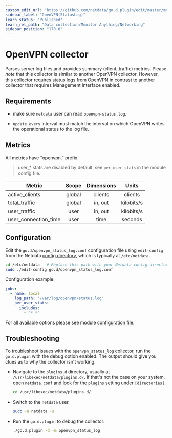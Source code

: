```yaml
---
custom_edit_url: "https://github.com/netdata/go.d.plugin/edit/master/modules/openvpn_status_log/README.md"
sidebar_label: "OpenVPN(StatusLog)"
learn_status: "Published"
learn_rel_path: "Data collection/Monitor Anything/Networking"
sidebar_position: "170.0"
---
```



# OpenVPN collector

Parses server log files and provides summary (client, traffic) metrics. Please *note* that this collector is similar to
another OpenVPN collector. However, this collector requires status logs from OpenVPN in contrast to another collector
that requires Management Interface enabled.

## Requirements

- make sure `netdata` user can read `openvpn-status.log`.

- `update_every` interval must match the interval on which OpenVPN writes the operational status to the log file.

## Metrics

All metrics have "openvpn." prefix.

> user_* stats are disabled by default, see `per_user_stats` in the module config file.

| Metric               | Scope  | Dimensions |   Units    |
|----------------------|:------:|:----------:|:----------:|
| active_clients       | global |  clients   |  clients   |
| total_traffic        | global |  in, out   | kilobits/s |
| user_traffic         |  user  |  in, out   | kilobits/s |
| user_connection_time |  user  |    time    |  seconds   |

## Configuration

Edit the `go.d/openvpn_status_log.conf` configuration file using `edit-config` from the
Netdata [config directory](/docs/getting-started/manage-and-configure/configuration), which is typically at `/etc/netdata`.

```bash
cd /etc/netdata   # Replace this path with your Netdata config directory, if different
sudo ./edit-config go.d/openvpn_status_log.conf
```

Configuration example:

```yaml
jobs:
  - name: local
    log_path: '/var/log/openvpn/status.log'
    per_user_stats:
      includes:
        - "* *"
```

For all available options please see
module [configuration file](https://github.com/netdata/go.d.plugin/blob/master/config/go.d/openvpn_status_log.conf).

## Troubleshooting

To troubleshoot issues with the `openvpn_status_log` collector, run the `go.d.plugin` with the debug option enabled. The
output should give you clues as to why the collector isn't working.

- Navigate to the `plugins.d` directory, usually at `/usr/libexec/netdata/plugins.d/`. If that's not the case on
  your system, open `netdata.conf` and look for the `plugins` setting under `[directories]`.

  ```bash
  cd /usr/libexec/netdata/plugins.d/
  ```

- Switch to the `netdata` user.

  ```bash
  sudo -u netdata -s
  ```

- Run the `go.d.plugin` to debug the collector:

  ```bash
  ./go.d.plugin -d -m openvpn_status_log
  ```
